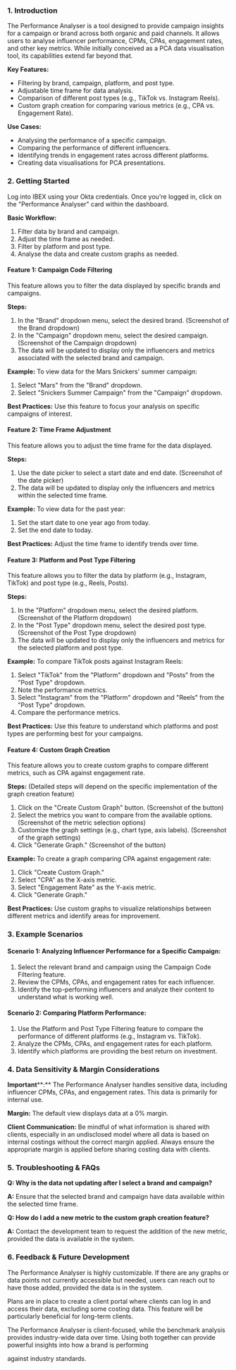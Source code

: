 
### **1\. Introduction**

The Performance Analyser is a tool designed to provide campaign insights for a campaign or brand across both organic and paid channels. It allows users to analyse influencer performance, CPMs, CPAs, engagement rates, and other key metrics. While initially conceived as a PCA data visualisation tool, its capabilities extend far beyond that.

  

**Key Features:**

*   Filtering by brand, campaign, platform, and post type.
*   Adjustable time frame for data analysis.
*   Comparison of different post types (e.g., TikTok vs. Instagram Reels).
*   Custom graph creation for comparing various metrics (e.g., CPA vs. Engagement Rate).

  

**Use Cases:**

*   Analysing the performance of a specific campaign.
*   Comparing the performance of different influencers.
*   Identifying trends in engagement rates across different platforms.
*   Creating data visualisations for PCA presentations.

  

### **2\. Getting Started**

Log into IBEX using your Okta credentials. Once you're logged in, click on the "Performance Analyser" card within the dashboard.

  

**Basic Workflow:**

1. Filter data by brand and campaign.
2. Adjust the time frame as needed.
3. Filter by platform and post type.
4. Analyse the data and create custom graphs as needed.

  

#### **Feature 1: Campaign Code Filtering**

This feature allows you to filter the data displayed by specific brands and campaigns.

  

**Steps:**

1. In the "Brand" dropdown menu, select the desired brand. (Screenshot of the Brand dropdown)
2. In the "Campaign" dropdown menu, select the desired campaign. (Screenshot of the Campaign dropdown)
3. The data will be updated to display only the influencers and metrics associated with the selected brand and campaign.

  

**Example:** To view data for the Mars Snickers' summer campaign:

1. Select "Mars" from the "Brand" dropdown.
2. Select "Snickers Summer Campaign" from the "Campaign" dropdown.

  

**Best Practices:** Use this feature to focus your analysis on specific campaigns of interest.

  

#### **Feature 2: Time Frame Adjustment**

This feature allows you to adjust the time frame for the data displayed.

  

**Steps:**

1. Use the date picker to select a start date and end date. (Screenshot of the date picker)
2. The data will be updated to display only the influencers and metrics within the selected time frame.

  

**Example:** To view data for the past year:

1. Set the start date to one year ago from today.
2. Set the end date to today.

  

**Best Practices:** Adjust the time frame to identify trends over time.

  

#### **Feature 3: Platform and Post Type Filtering**

This feature allows you to filter the data by platform (e.g., Instagram, TikTok) and post type (e.g., Reels, Posts).

  

**Steps:**

1. In the "Platform" dropdown menu, select the desired platform. (Screenshot of the Platform dropdown)
2. In the "Post Type" dropdown menu, select the desired post type. (Screenshot of the Post Type dropdown)
3. The data will be updated to display only the influencers and metrics for the selected platform and post type.

  

**Example:** To compare TikTok posts against Instagram Reels:

1. Select "TikTok" from the "Platform" dropdown and "Posts" from the "Post Type" dropdown.
2. Note the performance metrics.
3. Select "Instagram" from the "Platform" dropdown and "Reels" from the "Post Type" dropdown.
4. Compare the performance metrics.

  

**Best Practices:** Use this feature to understand which platforms and post types are performing best for your campaigns.

  

#### **Feature 4: Custom Graph Creation**

This feature allows you to create custom graphs to compare different metrics, such as CPA against engagement rate.

  

**Steps:** (Detailed steps will depend on the specific implementation of the graph creation feature)

1. Click on the "Create Custom Graph" button. (Screenshot of the button)
2. Select the metrics you want to compare from the available options. (Screenshot of the metric selection options)
3. Customize the graph settings (e.g., chart type, axis labels). (Screenshot of the graph settings)
4. Click "Generate Graph." (Screenshot of the button)

  

**Example:** To create a graph comparing CPA against engagement rate:

1. Click "Create Custom Graph."
2. Select "CPA" as the X-axis metric.
3. Select "Engagement Rate" as the Y-axis metric.
4. Click "Generate Graph."

  

**Best Practices:** Use custom graphs to visualize relationships between different metrics and identify areas for improvement.

  

### **3\. Example Scenarios**

#### **Scenario 1: Analyzing Influencer Performance for a Specific Campaign:**

1. Select the relevant brand and campaign using the Campaign Code Filtering feature.
2. Review the CPMs, CPAs, and engagement rates for each influencer.
3. Identify the top-performing influencers and analyze their content to understand what is working well.

  

#### **Scenario 2: Comparing Platform Performance:**

1. Use the Platform and Post Type Filtering feature to compare the performance of different platforms (e.g., Instagram vs. TikTok).
2. Analyze the CPMs, CPAs, and engagement rates for each platform.
3. Identify which platforms are providing the best return on investment.

  

### **4\. Data Sensitivity & Margin Considerations**

**Important****:** The Performance Analyser handles sensitive data, including influencer CPMs, CPAs, and engagement rates. This data is primarily for internal use.

  

**Margin:** The default view displays data at a 0% margin.

  

**Client Communication:** Be mindful of what information is shared with clients, especially in an undisclosed model where all data is based on internal costings without the correct margin applied. Always ensure the appropriate margin is applied before sharing costing data with clients.

  

### **5\. Troubleshooting & FAQs**

**Q: Why is the data not updating after I select a brand and campaign?**

**A:** Ensure that the selected brand and campaign have data available within the selected time frame.

  

**Q: How do I add a new metric to the custom graph creation feature?**

**A:** Contact the development team to request the addition of the new metric, provided the data is available in the system.

  

### **6\. Feedback & Future Development**

The Performance Analyser is highly customizable. If there are any graphs or data points not currently accessible but needed, users can reach out to have those added, provided the data is in the system.

  

Plans are in place to create a client portal where clients can log in and access their data, excluding some costing data. This feature will be particularly beneficial for long-term clients.

  

The Performance Analyser is client-focused, while the benchmark analysis provides industry-wide data over time. Using both together can provide powerful insights into how a brand is performing

against industry standards.